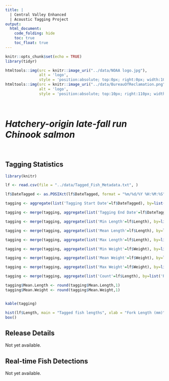 ```yaml
---
title: |
  | Central Valley Enhanced
  | Acoustic Tagging Project
output:
  html_document:
    code_folding: hide
    toc: true
    toc_float: true
---
```

```r
knitr::opts_chunk$set(echo = TRUE)
library(tidyr)
```

```r
htmltools::img(src = knitr::image_uri("../data/NOAA logo.jpg"), 
               alt = 'logo', 
               style = 'position:absolute; top:0px; right:0px; width:100px;')
htmltools::img(src = knitr::image_uri("../data/BureauOfReclamation.png"), 
               alt = 'logo', 
               style = 'position:absolute; top:10px; right:110px; width:200px;')
```

<br/>


# *Hatchery-origin late-fall run Chinook salmon*

<br/>

## Tagging Statistics
``` r

library(knitr)

lf <- read.csv(file = "../data/Tagged_Fish_Metadata.txt", )

lf$DateTagged <- as.POSIXct(lf$DateTagged, format = "%m/%d/%Y %H:%M:%S")

tagging <- aggregate(list('Tagging Start Date'=lf$DateTagged), by=list('Release Group' = lf$Rel_group), FUN=head,1)

tagging <- merge(tagging, aggregate(list('Tagging End Date'=lf$DateTagged), by=list('Release Group' = lf$Rel_group), FUN=tail,1), by='Release Group')

tagging <- merge(tagging, aggregate(list('Min Length'=lf$Length), by=list('Release Group' = lf$Rel_group), FUN=min), by='Release Group')

tagging <- merge(tagging, aggregate(list('Mean Length'=lf$Length), by=list('Release Group' = lf$Rel_group), FUN=mean), by='Release Group')

tagging <- merge(tagging, aggregate(list('Max Length'=lf$Length), by=list('Release Group' = lf$Rel_group), FUN=max), by='Release Group')

tagging <- merge(tagging, aggregate(list('Min Weight'=lf$Weight), by=list('Release Group' = lf$Rel_group), FUN=min), by='Release Group')

tagging <- merge(tagging, aggregate(list('Mean Weight'=lf$Weight), by=list('Release Group' = lf$Rel_group), FUN=mean), by='Release Group')

tagging <- merge(tagging, aggregate(list('Max Weight'=lf$Weight), by=list('Release Group' = lf$Rel_group), FUN=max), by='Release Group')

tagging <- merge(tagging, aggregate(list('Count'=lf$Length), by=list('Release Group' = lf$Rel_group), FUN=length), by='Release Group')

tagging$Mean.Length <- round(tagging$Mean.Length,1)
tagging$Mean.Weight <- round(tagging$Mean.Weight,1)


kable(tagging)

````
```r

hist(lf$Length, main = "Tagged fish lengths", xlab = "Fork Length (mm)", ylab = "Count")
box()

```

## Release Details

Not yet available.

## Real-time Fish Detections

Not yet available.
